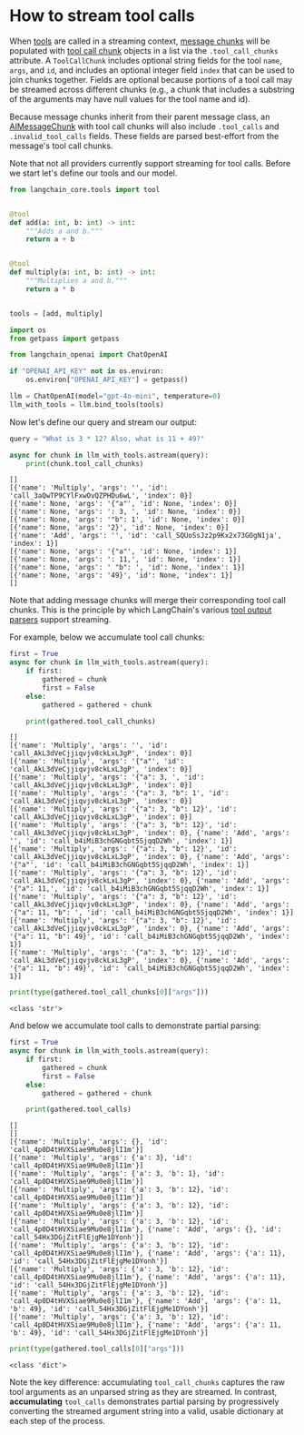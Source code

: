 # How to stream tool calls

When [tools](/oss/javascript/concepts/tools/) are called in a streaming context, 
[message chunks](https://python.langchain.com/api_reference/core/messages/langchain_core.messages.ai.AIMessageChunk.html#langchain_core.messages.ai.AIMessageChunk) 
will be populated with [tool call chunk](https://python.langchain.com/api_reference/core/messages/langchain_core.messages.tool.ToolCallChunk.html#langchain_core.messages.tool.ToolCallChunk) 
objects in a list via the `.tool_call_chunks` attribute. A `ToolCallChunk` includes 
optional string fields for the tool `name`, `args`, and `id`, and includes an optional 
integer field `index` that can be used to join chunks together. Fields are optional 
because portions of a tool call may be streamed across different chunks (e.g., a chunk 
that includes a substring of the arguments may have null values for the tool name and id).

Because message chunks inherit from their parent message class, an 
[AIMessageChunk](https://python.langchain.com/api_reference/core/messages/langchain_core.messages.ai.AIMessageChunk.html#langchain_core.messages.ai.AIMessageChunk) 
with tool call chunks will also include `.tool_calls` and `.invalid_tool_calls` fields. 
These fields are parsed best-effort from the message's tool call chunks.

Note that not all providers currently support streaming for tool calls. Before we start let's define our tools and our model.


```python
from langchain_core.tools import tool


@tool
def add(a: int, b: int) -> int:
    """Adds a and b."""
    return a + b


@tool
def multiply(a: int, b: int) -> int:
    """Multiplies a and b."""
    return a * b


tools = [add, multiply]
```


```python
import os
from getpass import getpass

from langchain_openai import ChatOpenAI

if "OPENAI_API_KEY" not in os.environ:
    os.environ["OPENAI_API_KEY"] = getpass()

llm = ChatOpenAI(model="gpt-4o-mini", temperature=0)
llm_with_tools = llm.bind_tools(tools)
```

Now let's define our query and stream our output:


```python
query = "What is 3 * 12? Also, what is 11 + 49?"

async for chunk in llm_with_tools.astream(query):
    print(chunk.tool_call_chunks)
```
```output
[]
[{'name': 'Multiply', 'args': '', 'id': 'call_3aQwTP9CYlFxwOvQZPHDu6wL', 'index': 0}]
[{'name': None, 'args': '{"a"', 'id': None, 'index': 0}]
[{'name': None, 'args': ': 3, ', 'id': None, 'index': 0}]
[{'name': None, 'args': '"b": 1', 'id': None, 'index': 0}]
[{'name': None, 'args': '2}', 'id': None, 'index': 0}]
[{'name': 'Add', 'args': '', 'id': 'call_SQUoSsJz2p9Kx2x73GOgN1ja', 'index': 1}]
[{'name': None, 'args': '{"a"', 'id': None, 'index': 1}]
[{'name': None, 'args': ': 11,', 'id': None, 'index': 1}]
[{'name': None, 'args': ' "b": ', 'id': None, 'index': 1}]
[{'name': None, 'args': '49}', 'id': None, 'index': 1}]
[]
```
Note that adding message chunks will merge their corresponding tool call chunks. This is the principle by which LangChain's various [tool output parsers](/oss/javascript/how-to/output_parser_structured) support streaming.

For example, below we accumulate tool call chunks:


```python
first = True
async for chunk in llm_with_tools.astream(query):
    if first:
        gathered = chunk
        first = False
    else:
        gathered = gathered + chunk

    print(gathered.tool_call_chunks)
```
```output
[]
[{'name': 'Multiply', 'args': '', 'id': 'call_AkL3dVeCjjiqvjv8ckLxL3gP', 'index': 0}]
[{'name': 'Multiply', 'args': '{"a"', 'id': 'call_AkL3dVeCjjiqvjv8ckLxL3gP', 'index': 0}]
[{'name': 'Multiply', 'args': '{"a": 3, ', 'id': 'call_AkL3dVeCjjiqvjv8ckLxL3gP', 'index': 0}]
[{'name': 'Multiply', 'args': '{"a": 3, "b": 1', 'id': 'call_AkL3dVeCjjiqvjv8ckLxL3gP', 'index': 0}]
[{'name': 'Multiply', 'args': '{"a": 3, "b": 12}', 'id': 'call_AkL3dVeCjjiqvjv8ckLxL3gP', 'index': 0}]
[{'name': 'Multiply', 'args': '{"a": 3, "b": 12}', 'id': 'call_AkL3dVeCjjiqvjv8ckLxL3gP', 'index': 0}, {'name': 'Add', 'args': '', 'id': 'call_b4iMiB3chGNGqbt5SjqqD2Wh', 'index': 1}]
[{'name': 'Multiply', 'args': '{"a": 3, "b": 12}', 'id': 'call_AkL3dVeCjjiqvjv8ckLxL3gP', 'index': 0}, {'name': 'Add', 'args': '{"a"', 'id': 'call_b4iMiB3chGNGqbt5SjqqD2Wh', 'index': 1}]
[{'name': 'Multiply', 'args': '{"a": 3, "b": 12}', 'id': 'call_AkL3dVeCjjiqvjv8ckLxL3gP', 'index': 0}, {'name': 'Add', 'args': '{"a": 11,', 'id': 'call_b4iMiB3chGNGqbt5SjqqD2Wh', 'index': 1}]
[{'name': 'Multiply', 'args': '{"a": 3, "b": 12}', 'id': 'call_AkL3dVeCjjiqvjv8ckLxL3gP', 'index': 0}, {'name': 'Add', 'args': '{"a": 11, "b": ', 'id': 'call_b4iMiB3chGNGqbt5SjqqD2Wh', 'index': 1}]
[{'name': 'Multiply', 'args': '{"a": 3, "b": 12}', 'id': 'call_AkL3dVeCjjiqvjv8ckLxL3gP', 'index': 0}, {'name': 'Add', 'args': '{"a": 11, "b": 49}', 'id': 'call_b4iMiB3chGNGqbt5SjqqD2Wh', 'index': 1}]
[{'name': 'Multiply', 'args': '{"a": 3, "b": 12}', 'id': 'call_AkL3dVeCjjiqvjv8ckLxL3gP', 'index': 0}, {'name': 'Add', 'args': '{"a": 11, "b": 49}', 'id': 'call_b4iMiB3chGNGqbt5SjqqD2Wh', 'index': 1}]
```

```python
print(type(gathered.tool_call_chunks[0]["args"]))
```
```output
<class 'str'>
```
And below we accumulate tool calls to demonstrate partial parsing:


```python
first = True
async for chunk in llm_with_tools.astream(query):
    if first:
        gathered = chunk
        first = False
    else:
        gathered = gathered + chunk

    print(gathered.tool_calls)
```
```output
[]
[]
[{'name': 'Multiply', 'args': {}, 'id': 'call_4p0D4tHVXSiae9Mu0e8jlI1m'}]
[{'name': 'Multiply', 'args': {'a': 3}, 'id': 'call_4p0D4tHVXSiae9Mu0e8jlI1m'}]
[{'name': 'Multiply', 'args': {'a': 3, 'b': 1}, 'id': 'call_4p0D4tHVXSiae9Mu0e8jlI1m'}]
[{'name': 'Multiply', 'args': {'a': 3, 'b': 12}, 'id': 'call_4p0D4tHVXSiae9Mu0e8jlI1m'}]
[{'name': 'Multiply', 'args': {'a': 3, 'b': 12}, 'id': 'call_4p0D4tHVXSiae9Mu0e8jlI1m'}]
[{'name': 'Multiply', 'args': {'a': 3, 'b': 12}, 'id': 'call_4p0D4tHVXSiae9Mu0e8jlI1m'}, {'name': 'Add', 'args': {}, 'id': 'call_54Hx3DGjZitFlEjgMe1DYonh'}]
[{'name': 'Multiply', 'args': {'a': 3, 'b': 12}, 'id': 'call_4p0D4tHVXSiae9Mu0e8jlI1m'}, {'name': 'Add', 'args': {'a': 11}, 'id': 'call_54Hx3DGjZitFlEjgMe1DYonh'}]
[{'name': 'Multiply', 'args': {'a': 3, 'b': 12}, 'id': 'call_4p0D4tHVXSiae9Mu0e8jlI1m'}, {'name': 'Add', 'args': {'a': 11}, 'id': 'call_54Hx3DGjZitFlEjgMe1DYonh'}]
[{'name': 'Multiply', 'args': {'a': 3, 'b': 12}, 'id': 'call_4p0D4tHVXSiae9Mu0e8jlI1m'}, {'name': 'Add', 'args': {'a': 11, 'b': 49}, 'id': 'call_54Hx3DGjZitFlEjgMe1DYonh'}]
[{'name': 'Multiply', 'args': {'a': 3, 'b': 12}, 'id': 'call_4p0D4tHVXSiae9Mu0e8jlI1m'}, {'name': 'Add', 'args': {'a': 11, 'b': 49}, 'id': 'call_54Hx3DGjZitFlEjgMe1DYonh'}]
```

```python
print(type(gathered.tool_calls[0]["args"]))
```
```output
<class 'dict'>
```
Note the key difference: accumulating `tool_call_chunks` captures the raw tool arguments as an unparsed string as they are streamed. In contrast, **accumulating** `tool_calls` demonstrates partial parsing by progressively converting the streamed argument string into a valid, usable dictionary at each step of the process.
